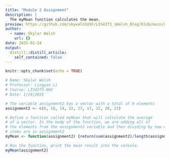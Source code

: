 ```yaml
---
title: "Module 2 Assignment"
description: |
  The myMean function calculates the mean.
preview: https://github.com/skywalshUSF/LIS4273_sWalsh_Blog/blob/main/mean-r.png?raw=true
author:
  - name: Skylar Walsh
    url: {}
date: 2025-01-24
output:
  distill::distill_article:
    self_contained: false
---
```



```r
knitr::opts_chunk$set(echo = TRUE)
```
```r
# Name: Skylar Walsh
# Professor: Lingyao Li
# Course: LIS4273.002
# Date: 1/24/2025

# The variable assignment2 has a vector with a total of 9 elements
assignment2 <- c(6, 18, 14, 22, 27, 17, 22, 20, 22)

# Define a function called myMean that will calculate the average
# of a vector. In the body of the function, we are adding all of
# the elements from the assignment2 variable and then dividing by how many
# items are in assignment2
myMean <- function(assignment2) {return(sum(assignment2)/length(assignment2))}

# Run the function, print the mean result into the console.
myMean(assignment2)
```




